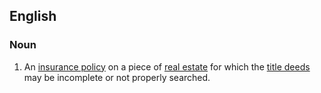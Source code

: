 ==English==

===Noun===
{{en-noun|head=[[title]] [[policy]]|title policies}}

# {{context|US|lang=en}} An [[insurance policy]] on a piece of [[real estate]] for which the [[title deeds]] may be incomplete or not properly searched.